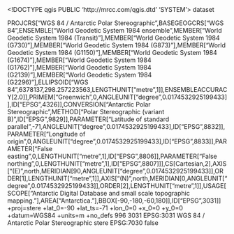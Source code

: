 <!DOCTYPE qgis PUBLIC 'http://mrcc.com/qgis.dtd' 'SYSTEM'>
<qgis version="3.34.13-Prizren">
  <identifier></identifier>
  <parentidentifier></parentidentifier>
  <language></language>
  <type>dataset</type>
  <title></title>
  <abstract></abstract>
  <links/>
  <dates/>
  <fees></fees>
  <encoding></encoding>
  <crs>
    <spatialrefsys nativeFormat="Wkt">
      <wkt>PROJCRS["WGS 84 / Antarctic Polar Stereographic",BASEGEOGCRS["WGS 84",ENSEMBLE["World Geodetic System 1984 ensemble",MEMBER["World Geodetic System 1984 (Transit)"],MEMBER["World Geodetic System 1984 (G730)"],MEMBER["World Geodetic System 1984 (G873)"],MEMBER["World Geodetic System 1984 (G1150)"],MEMBER["World Geodetic System 1984 (G1674)"],MEMBER["World Geodetic System 1984 (G1762)"],MEMBER["World Geodetic System 1984 (G2139)"],MEMBER["World Geodetic System 1984 (G2296)"],ELLIPSOID["WGS 84",6378137,298.257223563,LENGTHUNIT["metre",1]],ENSEMBLEACCURACY[2.0]],PRIMEM["Greenwich",0,ANGLEUNIT["degree",0.0174532925199433]],ID["EPSG",4326]],CONVERSION["Antarctic Polar Stereographic",METHOD["Polar Stereographic (variant B)",ID["EPSG",9829]],PARAMETER["Latitude of standard parallel",-71,ANGLEUNIT["degree",0.0174532925199433],ID["EPSG",8832]],PARAMETER["Longitude of origin",0,ANGLEUNIT["degree",0.0174532925199433],ID["EPSG",8833]],PARAMETER["False easting",0,LENGTHUNIT["metre",1],ID["EPSG",8806]],PARAMETER["False northing",0,LENGTHUNIT["metre",1],ID["EPSG",8807]]],CS[Cartesian,2],AXIS["(E)",north,MERIDIAN[90,ANGLEUNIT["degree",0.0174532925199433]],ORDER[1],LENGTHUNIT["metre",1]],AXIS["(N)",north,MERIDIAN[0,ANGLEUNIT["degree",0.0174532925199433]],ORDER[2],LENGTHUNIT["metre",1]],USAGE[SCOPE["Antarctic Digital Database and small scale topographic mapping."],AREA["Antarctica."],BBOX[-90,-180,-60,180]],ID["EPSG",3031]]</wkt>
      <proj4>+proj=stere +lat_0=-90 +lat_ts=-71 +lon_0=0 +x_0=0 +y_0=0 +datum=WGS84 +units=m +no_defs</proj4>
      <srsid>996</srsid>
      <srid>3031</srid>
      <authid>EPSG:3031</authid>
      <description>WGS 84 / Antarctic Polar Stereographic</description>
      <projectionacronym>stere</projectionacronym>
      <ellipsoidacronym>EPSG:7030</ellipsoidacronym>
      <geographicflag>false</geographicflag>
    </spatialrefsys>
  </crs>
  <extent/>
</qgis>

